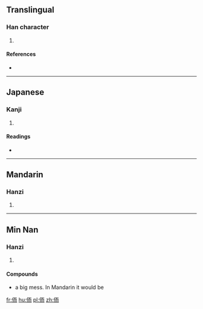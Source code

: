 ==Translingual==

===Han character===
{{Han char|rn=9|rad=人|as=06|sn=8|four=2122<sub>7</sub>|canj=人一月中 (OMBL)|ids=⿰[[亻]][[而]]}}

# {{defn|Han|sort=人06}}

====References====
* {{Han ref|kx=0102.090|dkj=00598|dj=0216.080|hdz=10146.050|uh=4F95|ud=20373|bh=CBCA|bd=52170}}

----

==Japanese==

===Kanji===
{{ja-kanji|grade=|rs=人06}}

# {{defn|lang=ja|sort=人06}}

====Readings====
* {{ja-readings|on=[[じ]] (ji), [[に]] (ni)|kun=}}

----

==Mandarin==

===Hanzi===
{{cmn-hanzi|pin=[[ér]] ([[er2]])|wg=erh<sup>2</sup>}}

# {{defn|lang=cmn|sort=人06}}

----

==Min Nan==

===Hanzi===
{{head|nan|Han characters|tr=dzeu5}}

# {{context|Chaozhou|lang=nan}} {{rfdef|lang=nan}}

====Compounds====
* {{l|nan|侕侕|tr=Dzeu5 dzeu5}}  a big mess. In Mandarin it would be {{l|cmn|亂|tr=luàn}}

[[fr:侕]]
[[hu:侕]]
[[pl:侕]]
[[zh:侕]]